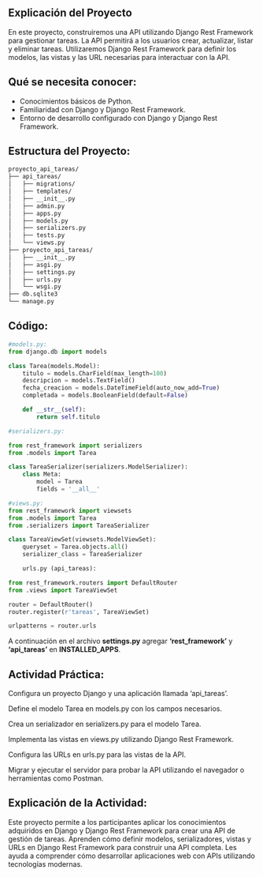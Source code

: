 ## Explicación del Proyecto

En este proyecto, construiremos una API utilizando Django Rest Framework para gestionar tareas. La API permitirá a los usuarios crear, actualizar, listar y eliminar tareas. Utilizaremos Django Rest Framework para definir los modelos, las vistas y las URL necesarias para interactuar con la API.

## Qué se necesita conocer:

- Conocimientos básicos de Python.
- Familiaridad con Django y Django Rest Framework.
- Entorno de desarrollo configurado con Django y Django Rest Framework.

## Estructura del Proyecto:

```markdown
proyecto_api_tareas/
├── api_tareas/
│   ├── migrations/
│   ├── templates/
│   ├── __init__.py
│   ├── admin.py
│   ├── apps.py
│   ├── models.py
│   ├── serializers.py
│   ├── tests.py
│   └── views.py
├── proyecto_api_tareas/
│   ├── __init__.py
│   ├── asgi.py
│   ├── settings.py
│   ├── urls.py
│   └── wsgi.py
├── db.sqlite3
└── manage.py
```

## Código:

```python
#models.py:
from django.db import models

class Tarea(models.Model):
    titulo = models.CharField(max_length=100)
    descripcion = models.TextField()
    fecha_creacion = models.DateTimeField(auto_now_add=True)
    completada = models.BooleanField(default=False)

    def __str__(self):
        return self.titulo
```

```python
#serializers.py:

from rest_framework import serializers
from .models import Tarea

class TareaSerializer(serializers.ModelSerializer):
    class Meta:
        model = Tarea
        fields = '__all__'
```
```python
#views.py:
from rest_framework import viewsets
from .models import Tarea
from .serializers import TareaSerializer

class TareaViewSet(viewsets.ModelViewSet):
    queryset = Tarea.objects.all()
    serializer_class = TareaSerializer

    urls.py (api_tareas):
```
```python
from rest_framework.routers import DefaultRouter
from .views import TareaViewSet

router = DefaultRouter()
router.register(r'tareas', TareaViewSet)

urlpatterns = router.urls
```
A continuación en el archivo **settings.py** agregar **'rest_framework'** y **'api_tareas'** en **INSTALLED_APPS**.

:::{.callout-important}
## Actividad Práctica:

Configura un proyecto Django y una aplicación llamada 'api_tareas'.

Define el modelo Tarea en models.py con los campos necesarios.

Crea un serializador en serializers.py para el modelo Tarea.

Implementa las vistas en views.py utilizando Django Rest Framework.

Configura las URLs en urls.py para las vistas de la API.

Migrar y ejecutar el servidor para probar la API utilizando el navegador o herramientas como Postman.
:::

## Explicación de la Actividad:

Este proyecto permite a los participantes aplicar los conocimientos adquiridos en Django y Django Rest Framework para crear una API de gestión de tareas. Aprenden cómo definir modelos, serializadores, vistas y URLs en Django Rest Framework para construir una API completa. Les ayuda a comprender cómo desarrollar aplicaciones web con APIs utilizando tecnologías modernas.